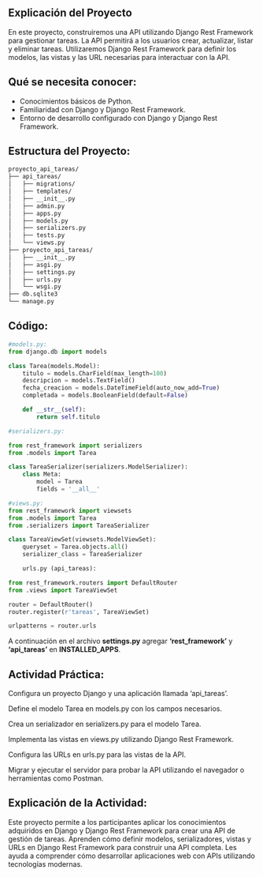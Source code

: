 ## Explicación del Proyecto

En este proyecto, construiremos una API utilizando Django Rest Framework para gestionar tareas. La API permitirá a los usuarios crear, actualizar, listar y eliminar tareas. Utilizaremos Django Rest Framework para definir los modelos, las vistas y las URL necesarias para interactuar con la API.

## Qué se necesita conocer:

- Conocimientos básicos de Python.
- Familiaridad con Django y Django Rest Framework.
- Entorno de desarrollo configurado con Django y Django Rest Framework.

## Estructura del Proyecto:

```markdown
proyecto_api_tareas/
├── api_tareas/
│   ├── migrations/
│   ├── templates/
│   ├── __init__.py
│   ├── admin.py
│   ├── apps.py
│   ├── models.py
│   ├── serializers.py
│   ├── tests.py
│   └── views.py
├── proyecto_api_tareas/
│   ├── __init__.py
│   ├── asgi.py
│   ├── settings.py
│   ├── urls.py
│   └── wsgi.py
├── db.sqlite3
└── manage.py
```

## Código:

```python
#models.py:
from django.db import models

class Tarea(models.Model):
    titulo = models.CharField(max_length=100)
    descripcion = models.TextField()
    fecha_creacion = models.DateTimeField(auto_now_add=True)
    completada = models.BooleanField(default=False)

    def __str__(self):
        return self.titulo
```

```python
#serializers.py:

from rest_framework import serializers
from .models import Tarea

class TareaSerializer(serializers.ModelSerializer):
    class Meta:
        model = Tarea
        fields = '__all__'
```
```python
#views.py:
from rest_framework import viewsets
from .models import Tarea
from .serializers import TareaSerializer

class TareaViewSet(viewsets.ModelViewSet):
    queryset = Tarea.objects.all()
    serializer_class = TareaSerializer

    urls.py (api_tareas):
```
```python
from rest_framework.routers import DefaultRouter
from .views import TareaViewSet

router = DefaultRouter()
router.register(r'tareas', TareaViewSet)

urlpatterns = router.urls
```
A continuación en el archivo **settings.py** agregar **'rest_framework'** y **'api_tareas'** en **INSTALLED_APPS**.

:::{.callout-important}
## Actividad Práctica:

Configura un proyecto Django y una aplicación llamada 'api_tareas'.

Define el modelo Tarea en models.py con los campos necesarios.

Crea un serializador en serializers.py para el modelo Tarea.

Implementa las vistas en views.py utilizando Django Rest Framework.

Configura las URLs en urls.py para las vistas de la API.

Migrar y ejecutar el servidor para probar la API utilizando el navegador o herramientas como Postman.
:::

## Explicación de la Actividad:

Este proyecto permite a los participantes aplicar los conocimientos adquiridos en Django y Django Rest Framework para crear una API de gestión de tareas. Aprenden cómo definir modelos, serializadores, vistas y URLs en Django Rest Framework para construir una API completa. Les ayuda a comprender cómo desarrollar aplicaciones web con APIs utilizando tecnologías modernas.